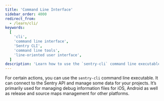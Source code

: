 ```yaml
---
title: 'Command Line Interface'
sidebar_order: 4000
redirect_from:
  - /learn/cli/
keywords:
  [
    'cli',
    'command line interface',
    'Sentry CLI',
    'command line tools',
    'line-oriented user interface',
  ]
description: 'Learn how to use the `sentry-cli` command line executable.'
---
```


For certain actions, you can use the `sentry-cli` command line executable. It can connect to the Sentry API and manage some data for your projects. It’s primarily used for managing debug information files for iOS, Android as well as release and source maps management for other platforms.

<PageGrid />
